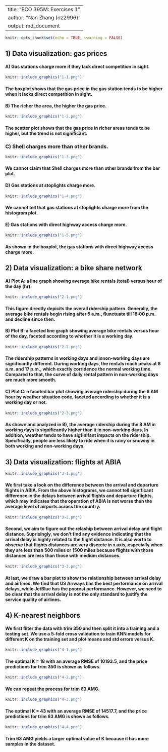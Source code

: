   
---
title: "ECO 395M: Exercises 1"
author: "Nan Zhang (nz2996)"
output: md_document
---

```r
knitr::opts_chunk$set(echo = TRUE, wwarning = FALSE)
```

## 1) Data visualization: gas prices
#### A) Gas stations charge more if they lack direct competition in sight.
```r
knitr::include_graphics("1-1.png")
```

#### The boxplot shows that the gas price in the gas station tends to be higher when it lacks direct competition in sight.

#### B) The richer the area, the higher the gas price.

```r
knitr::include_graphics("1-2.png")
```

#### The scatter plot shows that the gas price in richer areas tends to be higher, but the trend is not significant.

### C) Shell charges more than other brands.
```r
knitr::include_graphics("1-3.png")
```

#### We cannot claim that Shell charges more than other brands from the bar plot.


#### D) Gas stations at stoplights charge more.
```r
knitr::include_graphics("1-4.png")
```

#### We cannot tell that gas stations at stoplights charge more from the histogram plot.


#### E) Gas stations with direct highway access charge more.
```r
knitr::include_graphics("1-5.png")
```

#### As shown in the boxplot, the gas stations with direct highway access charge more.

## 2) Data visualization: a bike share network

#### A) Plot A: a line graph showing average bike rentals (total) versus hour of the day (hr).
```r
knitr::include_graphics("2-1.png")
```

#### This figure directly depicits the overall ridership pattern. Generally, the average bike rentals begin rising after 5 a.m., flunctuate till 18:00 p.m. and decline since then.

#### B) Plot B: a faceted line graph showing average bike rentals versus hour of the day, faceted according to whether it is a working day.
```r
knitr::include_graphics("2-2.png")
```

#### The ridership patterns in working days and innon-working days are significantly different. During working days, the rentals reach peaks at 8 a.m. and 17 p.m., which exactly corridence the normal working time. Compared to that, the curve of daily rental pattern in non-working days are much more smooth. 

#### C) Plot C: a faceted bar plot showing average ridership during the 8 AM hour by weather situation code, faceted according to whether it is a working day or not.
```r
knitr::include_graphics("2-3.png")
```

#### As shown and analyzed in B), the average ridership during the 8 AM in working days is significantly higher than it in non-working days. In addition, weather tends to have sigfinifant impacts on the ridership. Specifically, people are less likely to ride when it is rainy or snowny in both working and non-working days.

## 3) Data visualization: flights at ABIA
```r
knitr::include_graphics("3-1.png")
```

#### We first take a look on the difference between the arrival and departure flights in ABIA. From the above histograms, we cannot tell significant difference in the delays between arrival flights and departure flights, which may indicates that the operation of ABIA is not worse than the average level of airports across the country.


```r
knitr::include_graphics("3-2.png")
```

#### Second, we aim to figure out the relaship between arrival delay and flight distance. Suprisingly, we don't find any evidence indicating that the arrival delay is highly related to the flight distance. It is also worth to observe that flights distances are very discrete in x axis, especially when they are less than 500 miles or 1500 miles because flights with those distances are less than those with medium distances. 

```r
knitr::include_graphics("3-3.png")
```

#### At last, we draw a bar plot to show the relationship between arrival delay and airlines. We find that US Airways has the best performance on arrival delays, while JetBlue has the poorest performance. However, we need to be clear that the arrival delay is not the only standard to justify the service quality of airlines.

## 4) K-nearest neighbors

#### We first fliter the data with trim 350 and then split it into a training and a testing set. We use a 5-fold cross validation to train KNN models for different K on the training set and plot means and std errors versus K. 
```r
knitr::include_graphics("4-1.png")
```

#### The optimal K = 18 with an average RMSE of 10193.5, and the price predictions for trim 350 is shown as follows.

```r
knitr::include_graphics("4-2.png")
```

#### We can repeat the process for trim 63 AMG.

```r
knitr::include_graphics("4-3.png")
```

#### The optimal K = 43 with an average RMSE of 14517.7, and the price predictions for trim 63 AMG is shown as follows.

```r
knitr::include_graphics("4-4.png")
```

#### Trim 63 AMG yields a larger optimal value of K because it has more samples in the dataset.








